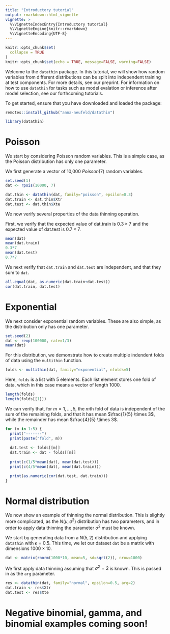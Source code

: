 ```yaml
---
title: "Introductory tutorial" 
output: rmarkdown::html_vignette
vignette: >
  %\VignetteIndexEntry{Introductory tutorial}
  %\VignetteEngine{knitr::rmarkdown}
  %\VignetteEncoding{UTF-8}
---
```


```r
knitr::opts_chunk$set(
  collapse = TRUE
)
knitr::opts_chunk$set(echo = TRUE, message=FALSE, warning=FALSE)
```

Welcome to the `datathin` package. In this tutorial, we will show how random variables from different distributions can be split into independent training at test components. For more details, see our preprint. For information on how to use `datathin` for tasks such as model evalation or inference after model selection, see our forthcoming tutorials. 

To get started, ensure that you have downloaded and loaded the package:

```r
remotes::install_github("anna-neufeld/datathin")
```

```r
library(datathin)
```


# Poisson 

We start by considering Poisson random variables. This is a simple case, as the Poisson distribution has only one parameter.

We first generate a vector of 10,000 $Poisson(7)$ random variables. 

```r
set.seed(1)
dat <- rpois(10000, 7)
```

```r
dat.thin <- datathin(dat, family="poisson", epsilon=0.3)
dat.train <- dat.thin$Xtr
dat.test <- dat.thin$Xte
```

We now verify several properties of the data thinning operation.

First, we verify that the expected value of dat.train is $0.3 \times 7$ and the expected value of dat.test is $0.7 \times 7$. 

```r
mean(dat)
mean(dat.train)
0.3*7
mean(dat.test)
0.7*7
```

We next verify that `dat.train` and `dat.test` are independent, and that they sum to `dat`.

```r
all.equal(dat, as.numeric(dat.train+dat.test))
cor(dat.train, dat.test)
```


# Exponential

We next consider exponential random variables. These are also simple, as the distribution only has one parameter. 

```r
set.seed(2)
dat <- rexp(100000, rate=1/3)
mean(dat)
```

For this distribution, we demonstrate how to create multiple indendent folds of data using the ``multithin`` function. 

```r
folds <- multithin(dat, family="exponential", nfolds=5)
```

Here, `folds` is a list with 5 elements. Each list element stores one fold of data, which in this case means a vector of length 1000.

```r
length(folds)
length(folds[[1]])
```

We can verify that, for $m=1,\ldots,5$, the $m$th fold of data is independent of the sum of the remaining folds, and that it has mean $\frac{1}{5} \times 3$, while the remainder has mean $\frac{4}{5} \times 3$.

```r
for (m in 1:5) {
  print("-------")
  print(paste("fold", m))
  
  dat.test <- folds[[m]]
  dat.train <- dat - folds[[m]]
  
  print(c(1/5*mean(dat), mean(dat.test)))
  print(c(4/5*mean(dat), mean(dat.train)))

  print(as.numeric(cor(dat.test, dat.train)))
}
```


# Normal distribution

We now show an example of thinning the normal distribution. This is slightly more complicated, as the $N(\mu, \sigma^2)$ distribution has two parameters, and in order to apply data thinning the parameter $\sigma^2$ must be known. 

We start by generating data from a $N(5, 2)$ distribution and applying ``datathin`` with $\epsilon = 0.5$. This time, we let our dataset `dat` be a matrix with dimensions $1000 \times 10$. 

```r
dat <- matrix(rnorm(1000*10, mean=5, sd=sqrt(2)), nrow=1000)
```

We first apply data thinning assuming that $\sigma^2=2$ is known. This is passed in as the ``arg`` parameter. 

```r
res <- datathin(dat, family="normal", epsilon=0.5, arg=2)
dat.train <- res$Xtr
dat.test <- res$Xte
```


# Negative binomial, gamma, and binomial examples coming soon!